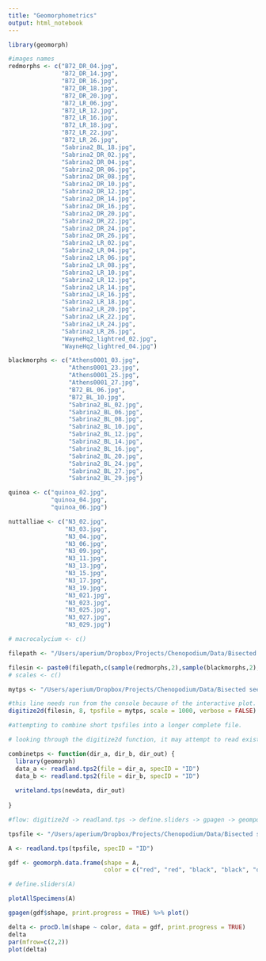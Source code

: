 ```yaml
---
title: "Geomorphometrics"
output: html_notebook
---
```



```r

library(geomorph)

#images names
redmorphs <- c("B72_DR_04.jpg",
               "B72_DR_14.jpg",
               "B72_DR_16.jpg",
               "B72_DR_18.jpg",
               "B72_DR_20.jpg",
               "B72_LR_06.jpg",
               "B72_LR_12.jpg",
               "B72_LR_16.jpg",
               "B72_LR_18.jpg",
               "B72_LR_22.jpg",
               "B72_LR_26.jpg",
               "Sabrina2_BL_18.jpg",
               "Sabrina2_DR_02.jpg",
               "Sabrina2_DR_04.jpg",
               "Sabrina2_DR_06.jpg",
               "Sabrina2_DR_08.jpg",
               "Sabrina2_DR_10.jpg",
               "Sabrina2_DR_12.jpg",
               "Sabrina2_DR_14.jpg",
               "Sabrina2_DR_16.jpg",
               "Sabrina2_DR_20.jpg",
               "Sabrina2_DR_22.jpg",
               "Sabrina2_DR_24.jpg",
               "Sabrina2_DR_26.jpg",
               "Sabrina2_LR_02.jpg",
               "Sabrina2_LR_04.jpg",
               "Sabrina2_LR_06.jpg",
               "Sabrina2_LR_08.jpg",
               "Sabrina2_LR_10.jpg",
               "Sabrina2_LR_12.jpg",
               "Sabrina2_LR_14.jpg",
               "Sabrina2_LR_16.jpg",
               "Sabrina2_LR_18.jpg",
               "Sabrina2_LR_20.jpg",
               "Sabrina2_LR_22.jpg",
               "Sabrina2_LR_24.jpg",
               "Sabrina2_LR_26.jpg",
               "WayneHq2_lightred_02.jpg",
               "WayneHq2_lightred_04.jpg")

blackmorphs <- c("Athens0001_03.jpg",
                 "Athens0001_23.jpg",
                 "Athens0001_25.jpg",
                 "Athens0001_27.jpg",
                 "B72_BL_06.jpg",
                 "B72_BL_10.jpg",
                 "Sabrina2_BL_02.jpg",
                 "Sabrina2_BL_06.jpg",
                 "Sabrina2_BL_08.jpg",
                 "Sabrina2_BL_10.jpg",
                 "Sabrina2_BL_12.jpg",
                 "Sabrina2_BL_14.jpg",
                 "Sabrina2_BL_16.jpg",
                 "Sabrina2_BL_20.jpg",
                 "Sabrina2_BL_24.jpg",
                 "Sabrina2_BL_27.jpg",
                 "Sabrina2_BL_29.jpg")

quinoa <- c("quinoa_02.jpg",
            "quinoa_04.jpg",
            "quinoa_06.jpg")

nuttalliae <- c("N3_02.jpg",
                "N3_03.jpg",
                "N3_04.jpg",
                "N3_06.jpg",
                "N3_09.jpg",
                "N3_11.jpg",
                "N3_13.jpg",
                "N3_15.jpg",
                "N3_17.jpg",
                "N3_19.jpg",
                "N3_021.jpg",
                "N3_023.jpg",
                "N3_025.jpg",
                "N3_027.jpg",
                "N3_029.jpg")

# macrocalycium <- c()

filepath <- "/Users/aperium/Dropbox/Projects/Chenopodium/Data/Bisected seeds/"

filesin <- paste0(filepath,c(sample(redmorphs,2),sample(blackmorphs,2),sample(quinoa,2),sample(nuttalliae,2)))
# scales <- c()

mytps <- "/Users/aperium/Dropbox/Projects/Chenopodium/Data/Bisected seeds/2Dlandmarks2.tps"

```

```r



#this line needs run from the console because of the interactive plot.
digitize2d(filesin, 8, tpsfile = mytps, scale = 1000, verbose = FALSE)
```


```r
#attempting to combine short tpsfiles into a longer complete file.

# looking through the digitize2d function, it may attempt to read existing data from file and only add new data for items not already marked with landmarks. If that's the case, the function will work fine without me writing this function. I would like to add the the ability to remove the last entry if a mistake was made. I guess I'll play around with this later.

combinetps <- function(dir_a, dir_b, dir_out) {
  library(geomorph)
  data_a <- readland.tps2(file = dir_a, specID = "ID")
  data_b <- readland.tps2(file = dir_b, specID = "ID")
  
  writeland.tps(newdata, dir_out)
  
}

```

```r

#flow: digitize2d -> readland.tps -> define.sliders -> gpagen -> geomporph.data.frame -> procD.lm

tpsfile <- "/Users/aperium/Dropbox/Projects/Chenopodium/Data/Bisected seeds/2Dlandmarks.tps"

A <- readland.tps(tpsfile, specID = "ID")

gdf <- geomorph.data.frame(shape = A,
                           color = c("red", "red", "black", "black", "quinoa", "quinoa", "nuttalliae", "nuttalliae"))

# define.sliders(A)

plotAllSpecimens(A)

gpagen(gdf$shape, print.progress = TRUE) %>% plot()

delta <- procD.lm(shape ~ color, data = gdf, print.progress = TRUE)
delta
par(mfrow=c(2,2))
plot(delta)



```

